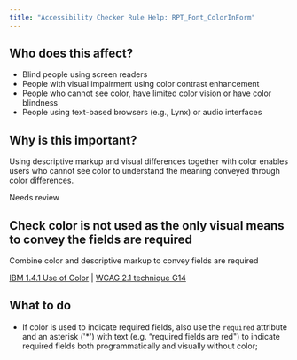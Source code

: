 ```yaml
---
title: "Accessibility Checker Rule Help: RPT_Font_ColorInForm"
---
```


<div className="toolHelp">
<Row>
<Column colLg={5} colMd={3} colSm={4} className="toolLeft">

## Who does this affect?

* Blind people using screen readers
* People with visual impairment using color contrast enhancement
* People who cannot see color, have limited color vision or have color blindness
* People using text-based browsers (e.g., Lynx) or audio interfaces

## Why is this important?

Using descriptive markup and visual differences together with color enables users who cannot see color to understand the meaning conveyed through color differences.

</Column>
<Column colLg={11} colMd={5} colSm={4} className="toolMain">

<div id="locLevel" className="level-violation">Needs review</div>

## Check color is not used as the only visual means to convey the fields are required
Combine color and descriptive markup to convey fields are required

[IBM 1.4.1 Use of Color](https://www.ibm.com/able/guidelines/ci162/color.html) | [WCAG 2.1 technique G14](https://www.w3.org/WAI/WCAG21/Techniques/general/G14)

<div id="locSnippet"></div>

## What to do

* If color is used to indicate required fields, also use the `required` attribute and an asterisk ('*') with text (e.g.  “required fields are red") to indicate required fields both programmatically and visually without color;

</Column>
</Row>
</div>
